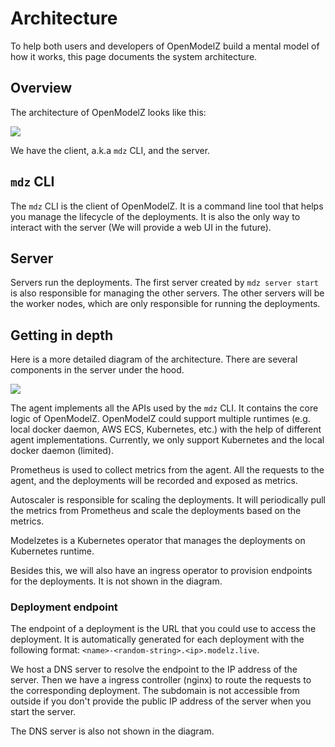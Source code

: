 # Architecture

To help both users and developers of OpenModelZ build a mental model of how it works, this page documents the system architecture.

## Overview

The architecture of OpenModelZ looks like this:

![](./images/arch.svg)

We have the client, a.k.a `mdz` CLI, and the server.

## `mdz` CLI

The `mdz` CLI is the client of OpenModelZ. It is a command line tool that helps you manage the lifecycle of the deployments. It is also the only way to interact with the server (We will provide a web UI in the future).

## Server

Servers run the deployments. The first server created by `mdz server start` is also responsible for managing the other servers. The other servers will be the worker nodes, which are only responsible for running the deployments.

## Getting in depth

Here is a more detailed diagram of the architecture. There are several components in the server under the hood.

![](./images/arch-detail.svg)

The agent implements all the APIs used by the `mdz` CLI. It contains the core logic of OpenModelZ. OpenModelZ could support multiple runtimes (e.g. local docker daemon, AWS ECS, Kubernetes, etc.) with the help of different agent implementations. Currently, we only support Kubernetes and the local docker daemon (limited). 

Prometheus is used to collect metrics from the agent. All the requests to the agent, and the deployments will be recorded and exposed as metrics.

Autoscaler is responsible for scaling the deployments. It will periodically pull the metrics from Prometheus and scale the deployments based on the metrics.

Modelzetes is a Kubernetes operator that manages the deployments on Kubernetes runtime.

Besides this, we will also have an ingress operator to provision endpoints for the deployments. It is not shown in the diagram.

### Deployment endpoint

The endpoint of a deployment is the URL that you could use to access the deployment. It is automatically generated for each deployment with the following format: `<name>-<random-string>.<ip>.modelz.live`.

We host a DNS server to resolve the endpoint to the IP address of the server. Then we have a ingress controller (nginx) to route the requests to the corresponding deployment. The subdomain is not accessible from outside if you don't provide the public IP address of the server when you start the server.

The DNS server is also not shown in the diagram.
